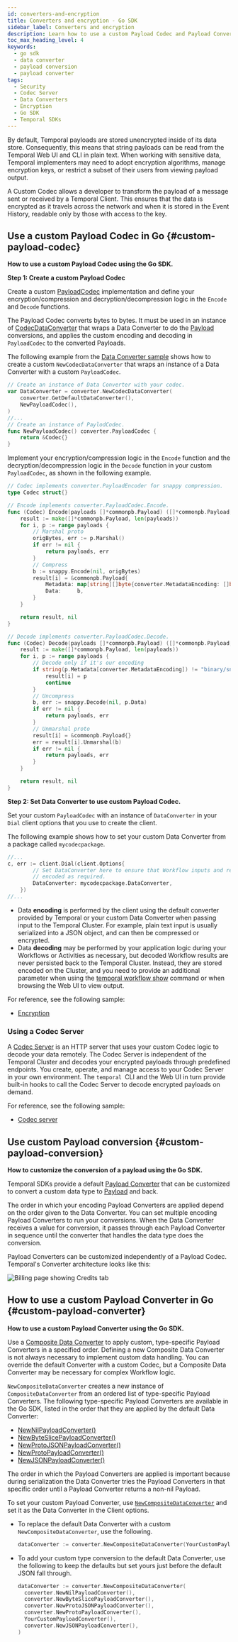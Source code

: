 ```yaml
---
id: converters-and-encryption
title: Converters and encryption - Go SDK
sidebar_label: Converters and encryption
description: Learn how to use a custom Payload Codec and Payload Converter in Go. Create custom PayloadCodec implementations, set Data Converters, and apply transformations effectively using the Temporal SDK.
toc_max_heading_level: 4
keywords:
  - go sdk
  - data converter
  - payload conversion
  - payload converter
tags:
  - Security
  - Codec Server
  - Data Converters
  - Encryption
  - Go SDK
  - Temporal SDKs
---
```


By default, Temporal payloads are stored unencrypted inside of its data store.
Consequently, this means that string payloads can be read from the Temporal Web UI and CLI in plain text.
When working with sensitive data, Temporal implementers may need to adopt encryption algorithms, manage encryption keys, or restrict a subset of their users from viewing payload output.

A Custom Codec allows a developer to transform the payload of a message sent or received by a Temporal Client.
This ensures that the data is encrypted as it travels across the network and when it is stored in the Event History, readable only by those with access to the key.

## Use a custom Payload Codec in Go {#custom-payload-codec}

**How to use a custom Payload Codec using the Go SDK.**

**Step 1: Create a custom Payload Codec**

Create a custom [PayloadCodec](https://pkg.go.dev/go.temporal.io/sdk/converter#PayloadCodec) implementation and define your encryption/compression and decryption/decompression logic in the `Encode` and `Decode` functions.

The Payload Codec converts bytes to bytes.
It must be used in an instance of [CodecDataConverter](https://pkg.go.dev/go.temporal.io/sdk/converter#CodecDataConverter) that wraps a Data Converter to do the [Payload](/dataconversion#payload) conversions, and applies the custom encoding and decoding in `PayloadCodec` to the converted Payloads.

The following example from the [Data Converter sample](https://github.com/temporalio/samples-go/blob/main/codec-server/data_converter.go) shows how to create a custom `NewCodecDataConverter` that wraps an instance of a Data Converter with a custom `PayloadCodec`.

```go
// Create an instance of Data Converter with your codec.
var DataConverter = converter.NewCodecDataConverter(
	converter.GetDefaultDataConverter(),
	NewPayloadCodec(),
)
//...
// Create an instance of PaylodCodec.
func NewPayloadCodec() converter.PayloadCodec {
	return &Codec{}
}
```

Implement your encryption/compression logic in the `Encode` function and the decryption/decompression logic in the `Decode` function in your custom `PayloadCodec`, as shown in the following example.

```go
// Codec implements converter.PayloadEncoder for snappy compression.
type Codec struct{}

// Encode implements converter.PayloadCodec.Encode.
func (Codec) Encode(payloads []*commonpb.Payload) ([]*commonpb.Payload, error) {
	result := make([]*commonpb.Payload, len(payloads))
	for i, p := range payloads {
		// Marshal proto
		origBytes, err := p.Marshal()
		if err != nil {
			return payloads, err
		}
		// Compress
		b := snappy.Encode(nil, origBytes)
		result[i] = &commonpb.Payload{
			Metadata: map[string][]byte{converter.MetadataEncoding: []byte("binary/snappy")},
			Data:     b,
		}
	}

	return result, nil
}

// Decode implements converter.PayloadCodec.Decode.
func (Codec) Decode(payloads []*commonpb.Payload) ([]*commonpb.Payload, error) {
	result := make([]*commonpb.Payload, len(payloads))
	for i, p := range payloads {
		// Decode only if it's our encoding
		if string(p.Metadata[converter.MetadataEncoding]) != "binary/snappy" {
			result[i] = p
			continue
		}
		// Uncompress
		b, err := snappy.Decode(nil, p.Data)
		if err != nil {
			return payloads, err
		}
		// Unmarshal proto
		result[i] = &commonpb.Payload{}
		err = result[i].Unmarshal(b)
		if err != nil {
			return payloads, err
		}
	}

	return result, nil
}
```

**Step 2: Set Data Converter to use custom Payload Codec.**

Set your custom `PayloadCodec` with an instance of `DataConverter` in your `Dial` client options that you use to create the client.

The following example shows how to set your custom Data Converter from a package called `mycodecpackage`.

```go
//...
c, err := client.Dial(client.Options{
		// Set DataConverter here to ensure that Workflow inputs and results are
		// encoded as required.
		DataConverter: mycodecpackage.DataConverter,
	})
//...
```

- Data **encoding** is performed by the client using the default converter provided by Temporal or your custom Data Converter when passing input to the Temporal Cluster. For example, plain text input is usually serialized into a JSON object, and can then be compressed or encrypted.
- Data **decoding** may be performed by your application logic during your Workflows or Activities as necessary, but decoded Workflow results are never persisted back to the Temporal Cluster. Instead, they are stored encoded on the Cluster, and you need to provide an additional parameter when using the [temporal workflow show](/cli/workflow#show) command or when browsing the Web UI to view output.

For reference, see the following sample:

- [Encryption](https://github.com/temporalio/samples-go/tree/main/encryption)

### Using a Codec Server

A [Codec Server](/production-deployment/data-encryption) is an HTTP server that uses your custom Codec logic to decode your data remotely.
The Codec Server is independent of the Temporal Cluster and decodes your encrypted payloads through predefined endpoints.
You create, operate, and manage access to your Codec Server in your own environment.
The `temporal `CLI and the Web UI in turn provide built-in hooks to call the Codec Server to decode encrypted payloads on demand.

For reference, see the following sample:

- [Codec server](https://github.com/temporalio/samples-go/tree/main/codec-server)

## Use custom Payload conversion {#custom-payload-conversion}

**How to customize the conversion of a payload using the Go SDK.**

Temporal SDKs provide a default [Payload Converter](/dataconversion#payload-converter) that can be customized to convert a custom data type to [Payload](/dataconversion#payload) and back.

The order in which your encoding Payload Converters are applied depend on the order given to the Data Converter.
You can set multiple encoding Payload Converters to run your conversions.
When the Data Converter receives a value for conversion, it passes through each Payload Converter in sequence until the converter that handles the data type does the conversion.

Payload Converters can be customized independently of a Payload Codec. Temporal's Converter architecture looks like this:

![Billing page showing Credits tab](/img/converter-architecture.png)

## How to use a custom Payload Converter in Go {#custom-payload-converter}

**How to use a custom Payload Converter using the Go SDK.**

Use a [Composite Data Converter](https://pkg.go.dev/go.temporal.io/sdk/converter#CompositeDataConverter) to apply custom, type-specific Payload Converters in a specified order.
Defining a new Composite Data Converter is not always necessary to implement custom data handling.
You can override the default Converter with a custom Codec, but a Composite Data Converter may be necessary for complex Workflow logic.

`NewCompositeDataConverter` creates a new instance of `CompositeDataConverter` from an ordered list of type-specific Payload Converters.
The following type-specific Payload Converters are available in the Go SDK, listed in the order that they are applied by the default Data Converter:

- [NewNilPayloadConverter()](https://pkg.go.dev/go.temporal.io/sdk/converter#NilPayloadConverter.ToString)
- [NewByteSlicePayloadConverter()](https://pkg.go.dev/go.temporal.io/sdk/converter#ByteSlicePayloadConverter)
- [NewProtoJSONPayloadConverter()](https://pkg.go.dev/go.temporal.io/sdk/converter#ProtoJSONPayloadConverter)
- [NewProtoPayloadConverter()](https://pkg.go.dev/go.temporal.io/sdk/converter#ProtoPayloadConverter)
- [NewJSONPayloadConverter()](https://pkg.go.dev/go.temporal.io/sdk/converter#JSONPayloadConverter)

The order in which the Payload Converters are applied is important because during serialization the Data Converter tries the Payload Converters in that specific order until a Payload Converter returns a non-nil Payload.

To set your custom Payload Converter, use [`NewCompositeDataConverter`](https://pkg.go.dev/go.temporal.io/sdk/converter#NewCompositeDataConverter) and set it as the Data Converter in the Client options.

- To replace the default Data Converter with a custom `NewCompositeDataConverter`, use the following.

  ```go
  dataConverter := converter.NewCompositeDataConverter(YourCustomPayloadConverter())
  ```

- To add your custom type conversion to the default Data Converter, use the following to keep the defaults but set yours just before the default JSON fall through.

  ```go
  dataConverter := converter.NewCompositeDataConverter(
    converter.NewNilPayloadConverter(),
    converter.NewByteSlicePayloadConverter(),
    converter.NewProtoJSONPayloadConverter(),
    converter.NewProtoPayloadConverter(),
    YourCustomPayloadConverter(),
    converter.NewJSONPayloadConverter(),
  )
  ```

